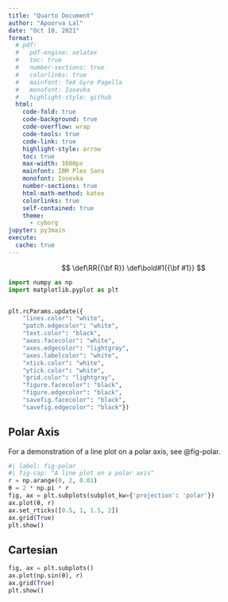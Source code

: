 ```yaml
---
title: "Quarto Document"
author: "Apoorva Lal"
date: "Oct 10, 2021"
format:
  # pdf:
  #   pdf-engine: xelatex
  #   toc: true
  #   number-sections: true
  #   colorlinks: true
  #   mainfont: TeX Gyre Pagella
  #   monofont: Iosevka
  #   highlight-style: github
  html:
    code-fold: true
    code-background: true
    code-overflow: wrap
    code-tools: true
    code-link: true
    highlight-style: arrow
    toc: true
    max-width: 1600px
    mainfont: IBM Plex Sans
    monofont: Iosevka
    number-sections: true
    html-math-method: katex
    colorlinks: true
    self-contained: true
    theme:
      - cyborg
jupyter: py3main
execute:
  cache: true
---
```



::: {.hidden}
$$
 \def\RR{{\bf R}}
 \def\bold#1{{\bf #1}}
$$
:::

```python
import numpy as np
import matplotlib.pyplot as plt


plt.rcParams.update({
    "lines.color": "white",
    "patch.edgecolor": "white",
    "text.color": "black",
    "axes.facecolor": "white",
    "axes.edgecolor": "lightgray",
    "axes.labelcolor": "white",
    "xtick.color": "white",
    "ytick.color": "white",
    "grid.color": "lightgray",
    "figure.facecolor": "black",
    "figure.edgecolor": "black",
    "savefig.facecolor": "black",
    "savefig.edgecolor": "black"})
```

## Polar Axis

For a demonstration of a line plot on a polar axis, see @fig-polar.


```python
#| label: fig-polar
#| fig-cap: "A line plot on a polar axis"
r = np.arange(0, 2, 0.01)
θ = 2 * np.pi * r
fig, ax = plt.subplots(subplot_kw={'projection': 'polar'})
ax.plot(θ, r)
ax.set_rticks([0.5, 1, 1.5, 2])
ax.grid(True)
plt.show()
```

## Cartesian

```python
fig, ax = plt.subplots()
ax.plot(np.sin(θ), r)
ax.grid(True)
plt.show()
```
